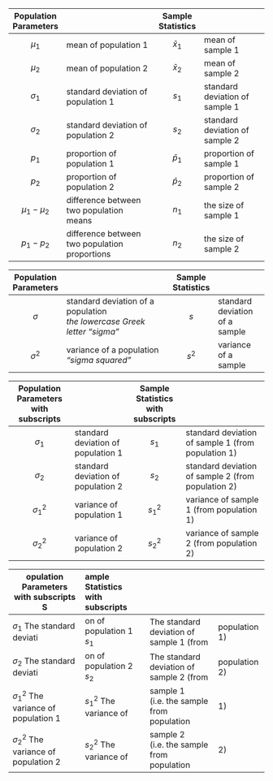 | Population Parameters |                                               | Sample Statistics |                                |
|:---------------------:|-----------------------------------------------|:-----------------:|--------------------------------|
|       $\mu_{1}$       | mean of population 1                          |   $\bar{x}_{1}$   | mean of sample 1               |
|       $\mu_{2}$       | mean of population 2                          |   $\bar{x}_{2}$   | mean of sample 2               |
|     $\sigma_{1}$      | standard deviation of population 1            |      $s_{1}$      | standard deviation of sample 1 |
|     $\sigma_{2}$      | standard deviation of population 2            |      $s_{2}$      | standard deviation of sample 2 |
|        $p_{1}$        | proportion of population 1                    |   $\bar{p}_{1}$   | proportion of sample 1         |
|        $p_{2}$        | proportion of population 2                    |   $\bar{p}_{2}$   | proportion of sample 2         |
|   $\mu_{1}-\mu_{2}$   | difference between two population means       |      $n_{1}$      | the size of sample 1           |
|     $p_{1}-p_{2}$     | difference between two population proportions |      $n_{2}$      | the size of sample 2           |



| Population Parameters |                                                                              | Sample Statistics |                                |
|:---------------------:|------------------------------------------------------------------------------|:-----------------:|--------------------------------|
|       $\sigma$        | standard deviation of a population <br> *the lowercase Greek letter "sigma"* |        $s$        | standard deviation of a sample |
|     $\sigma^{2}$      | variance of a population <br> *"sigma squared"*                              |       $s^2$       | variance of a sample           |


| Population Parameters with subscripts |                                    | Sample Statistics with subscripts |                                                    |
|:-------------------------------------:|------------------------------------|:---------------------------------:|----------------------------------------------------|
|             $\sigma_{1}$              | standard deviation of population 1 |              $s_{1}$              | standard deviation of sample 1 (from population 1) |
|             $\sigma_{2}$              | standard deviation of population 2 |              $s_{2}$              | standard deviation of sample 2 (from population 2) |
|           $\sigma_{1}^{2}$            | variance of population 1           |            $s_{1}^{2}$            | variance of sample 1 (from population 1)           |
|           $\sigma_{2}^{2}$            | variance of population 2           |            $s_{2}^{2}$            | variance of sample 2 (from population 2)           |





 Population Parameters with subscripts           Sample Statistics with subscripts                                                   
  ----------------------------------------------- ---------------------------------------- ------------------------------------------ ------------------------------------------------------------------------
  $\sigma_{1}$                The standard deviation of population 1   $s_{1}$                The standard deviation of sample 1 (from population 1)
  $\sigma_{2}$                The standard deviation of population 2   $s_{2}$                The standard deviation of sample 2 (from population 2)
  $\sigma_{1}^{2}$   The variance of population 1             $s_{1}^{2}$   The variance of sample 1 (i.e. the sample from population 1)
  $\sigma_{2}^{2}$   The variance of population 2             $s_{2}^{2}$   The variance of sample 2 (i.e. the sample from population 2)